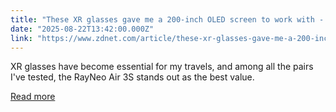 ```yaml
---
title: "These XR glasses gave me a 200-inch OLED screen to work with - and are priced well"
date: "2025-08-22T13:42:00.000Z"
link: "https://www.zdnet.com/article/these-xr-glasses-gave-me-a-200-inch-oled-screen-to-work-with-and-are-priced-well/"
---
```


XR glasses have become essential for my travels, and among all the pairs I've tested, the RayNeo Air 3S stands out as the best value.

[Read more](https://www.zdnet.com/article/these-xr-glasses-gave-me-a-200-inch-oled-screen-to-work-with-and-are-priced-well/)
